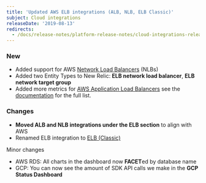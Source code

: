 ```yaml
---
title: 'Updated AWS ELB integrations (ALB, NLB, ELB Classic)'
subject: Cloud integrations
releaseDate: '2019-08-13'
redirects:
  - /docs/release-notes/platform-release-notes/cloud-integrations-release-notes/2019-08-12-integrations-updated-aws-elb-integrations-alb-nlb-elb-classic
---
```


### New

* Added support for AWS [Network Load Balancers](https://docs.newrelic.com/docs/integrations/amazon-integrations/aws-integrations-list/aws-albnlb-monitoring-integration) (NLBs)
* Added two Entity Types to New Relic: **ELB network load balancer**, **ELB network target group**
* Added more metrics for [AWS Application Load Balancers](https://docs.newrelic.com/docs/integrations/amazon-integrations/aws-integrations-list/aws-albnlb-monitoring-integration) see the [documentation](https://docs.newrelic.com/docs/integrations/amazon-integrations/aws-integrations-list/aws-albnlb-monitoring-integration) for the full list.

### Changes

* **Moved ALB and NLB integrations under the ELB section** to align with AWS
* Renamed ELB integration to [ELB (Classic)](https://docs.newrelic.com/docs/integrations/amazon-integrations/aws-integrations-list/aws-elb-classic-monitoring-integration)

Minor changes

* AWS RDS: All charts in the dashboard now **FACET**ed by database name
* GCP: You can now see the amount of SDK API calls we make in the **GCP Status Dashboard**
